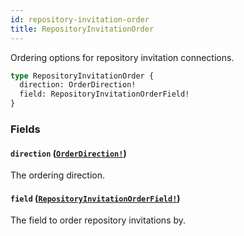 ```yaml
---
id: repository-invitation-order
title: RepositoryInvitationOrder
---
```


Ordering options for repository invitation connections.

```graphql
type RepositoryInvitationOrder {
  direction: OrderDirection!
  field: RepositoryInvitationOrderField!
}
```

### Fields

#### `direction` ([`OrderDirection!`](/docs/api/enums/order-direction))

The ordering direction.

#### `field` ([`RepositoryInvitationOrderField!`](/docs/api/enums/repository-invitation-order-field))

The field to order repository invitations by.

